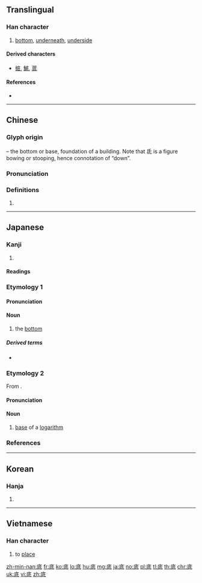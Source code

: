 {{also|厎}}
==Translingual==
{{stroke order|strokes=8}}

===Han character===
{{Han char|rn=53|rad=广|as=05|sn=8|four=00242|canj=IHPM,IHVI|ids=⿸广氐}}

# [[bottom]], [[underneath]], [[underside]]

====Derived characters====
* [[掋]], [[鯳]], [[菧]]

====References====
* {{Han ref|kx=0344.060|dkj=09262|dj=0653.280|hdz=20878.040|uh=5E95}}

----

==Chinese==
{{zh-forms}}

===Glyph origin===
{{Han etym}}
{{Han compound|广|t1=building|氐|ls=psc|c1=s|c2=p}} – the bottom or base, foundation of a building. Note that 氐 is a figure bowing or stooping, hence connotation of “down”.

===Pronunciation===
{{zh-pron
|m=dǐ,de
|c=dai2
|mn=zz,yl,tn,kh,tc:té/xm,qz,tp,lk,km,mg,hc:tóe/qz:tér/sx:teré/tí
|mn_note=tér - rare in Quanzhou
|mc=y
|oc=y
|ma=Zh-di.ogg
|cat=a,prep
}}

===Definitions===
{{zh-hanzi}}

# {{rfdef|lang=zh}}

----

==Japanese==

===Kanji===
{{ja-kanji|grade=4|rs=广05}}

# {{defn|lang=ja|sort=广05}}

====Readings====
{{ja-readings|goon=[[たい]] (tai)|kanon=[[てい]] (tei)|kun=[[そこ]] (soko), [[なんぞ]] (nanzo)}}

===Etymology 1===
{{ja-kanjitab|そこ|yomi=k}}

====Pronunciation====
{{ja-pron|yomi=k|そこ|acc=0|acc_ref=DJR,NHK}}

====Noun====
{{ja-noun|そこ}}

# the [[bottom]]

=====Derived terms=====
* {{ja-r|二重底|にじゅうぞこ|[[double]] [[sole]]; [[double]] [[bottom]]}}

===Etymology 2===
{{ja-kanjitab|てい|yomi=o}}
From {{etyl|ltc|ja|sort=てい}} {{m|zh|底|tr=tej<sup>X</sup>}}.

====Pronunciation====
{{ja-pron|yomi=kanon|てい|acc=1|acc_ref=DJR,NHK}}

====Noun====
{{ja-noun|てい}}

# [[base]] of a [[logarithm]]

===References===
<references/>

----

==Korean==

===Hanja===
{{ko-hanja|hangeul=[[저]], [[지]]|rv=jeo, ji|mr=chŏ, chi}}

# {{defn|lang=ko|sort=广05}}

----

==Vietnamese==

===Han character===
{{vi-hantu|[[để]], [[đáy]], [[đé]], [[đẽ]], [[đây]]|rs=广05}}

# to [[place#Verb|place]]

[[zh-min-nan:底]]
[[fr:底]]
[[ko:底]]
[[lo:底]]
[[hu:底]]
[[mg:底]]
[[ja:底]]
[[no:底]]
[[pl:底]]
[[tl:底]]
[[th:底]]
[[chr:底]]
[[uk:底]]
[[vi:底]]
[[zh:底]]